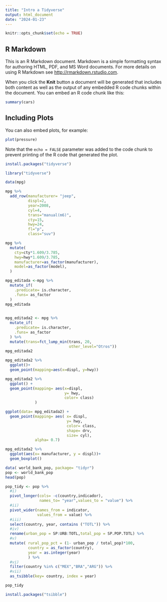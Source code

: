```yaml
---
title: "Intro a Tidyverse"
output: html_document
date: "2024-01-23"
---
```


```r
knitr::opts_chunk$set(echo = TRUE)
```

## R Markdown

This is an R Markdown document. Markdown is a simple formatting syntax for authoring HTML, PDF, and MS Word documents. For more details on using R Markdown see <http://rmarkdown.rstudio.com>.

When you click the **Knit** button a document will be generated that includes both content as well as the output of any embedded R code chunks within the document. You can embed an R code chunk like this:

```r
summary(cars)
```

## Including Plots

You can also embed plots, for example:

```r
plot(pressure)
```

Note that the `echo = FALSE` parameter was added to the code chunk to prevent printing of the R code that generated the plot.
```r
install.packages("tidyverse")
```

```r
library("tidyverse")
```
```r
data(mpg)
```


```r
mpg %>% 
  add_row(manufacturer= "jeep",
          displ=2,
          year=2008,
          cyl=4,
          trans="manual(m6)",
          cty=15,
          hwy=24,
          fl="p",
          class="suv")
```


```r
mpg %>% 
  mutate(
    cty=cty*1.609/3.785,
    hwy=hwy*1.609/3.785,
    manufacturer=as_factor(manufacturer),
    model=as_factor(model),
  )
```
```r
mpg_editada <-mpg %>%
  mutate_if(
    .predicate= is.character,
    .funs= as_factor
  )
mpg_editada
  
```
```r
mpg_editada2 <- mpg %>% 
  mutate_if(
    .predicate= is.character,
    .funs= as_factor
  ) %>% 
  mutate(trans=fct_lump_min(trans, 20,
                            other_level="Otros"))
mpg_editada2
```

```r
mpg_editada2 %>% 
  ggplot()+
  geom_point(mapping=aes(x=displ, y=hwy))
```
```r
mpg_editada2 %>% 
  ggplot() +
  geom_point(mapping= aes(x=displ,
                          y= hwy,
                          color= class)
             )
```
```r
ggplot(data= mpg_editada2) +
  geom_point(mapping= aes( x= displ,
                           y= hwy,
                           color= class,
                           shape= drv,
                           size= cyl),
             alpha= 0.7)
```
```r
mpg_editada2 %>% 
  ggplot(aes(x= manufacturer, y = displ))+
  geom_boxplot()
```
```r
data( world_bank_pop, package= "tidyr")
pop <- world_bank_pop
head(pop)
```
```r
pop_tidy <- pop %>% 
  #i)
  pivot_longer(cols= -c(country,indicador),
               names_to= "year",values_to = "value") %>% 
  #ii)
  pivot_wider(names_from = indicator,
              values_from = value) %>% 
  #iii)
  select(country, year, contains ("TOTL")) %>% 
  #iv)
  rename(urban_pop = SP:URB:TOTL,total_pop = SP.POP.TOTL) %>% 
  #v)
  mutate( rural_pop_pct = (1- urban_pop / total_pop)*100,
          country = as_factor(country),
          year = as.integer(year)
          ) %>% 
  #vi)
  filter(country %in% c("MEX","BRA","ARG")) %>% 
  #vii)
  as_tsibble(key= country, index = year)

pop_tidy
```
```r
install.packages("tsibble")
```

